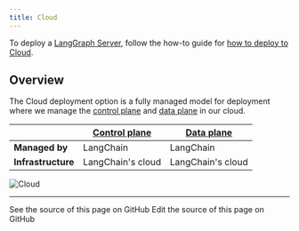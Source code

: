 ```yaml
---
title: Cloud
---
```


To deploy a [LangGraph Server](/langgraph-platform/langgraph-server), follow the how-to guide for [how to deploy to Cloud](/langgraph-platform/deploy-to-cloud).

## Overview

The Cloud deployment option is a fully managed model for deployment where we manage the [control plane](/langgraph-platform/control-plane) and [data plane](/langgraph-platform/data-plane) in our cloud.

|                   | [Control plane](/langgraph-platform/control-plane) | [Data plane](/langgraph-platform/data-plane) |
|-------------------|---------------------------------------------------|-----------------------------------------------|
| **Managed by**    | LangChain                                         | LangChain                                     |
| **Infrastructure**| LangChain's cloud                                 | LangChain's cloud                             |

![Cloud](/langgraph-platform/images/langgraph-cloud-architecture.png)

---

<CardGroup cols={2}>
  <Card title="View Source" icon="eye" href="https://github.com/langchain-ai/docs/blob/main/src/langgraph-platform/cloud.mdx">
    See the source of this page on GitHub
  </Card>
  <Card title="Edit Source" icon="pen-to-square" href="https://github.com/langchain-ai/docs/edit/main/src/langgraph-platform/cloud.mdx">
    Edit the source of this page on GitHub
  </Card>
</CardGroup>
